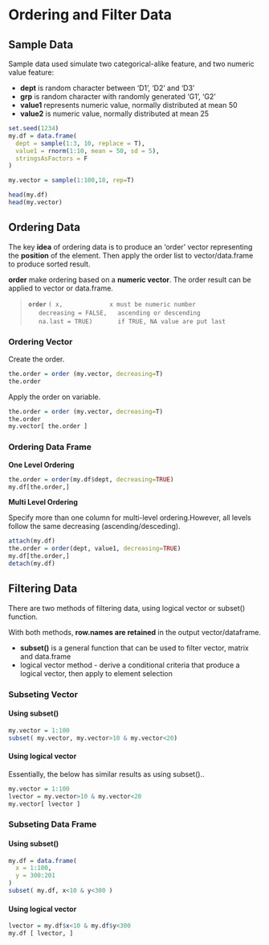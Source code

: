 # Ordering and Filter Data

## Sample Data
Sample data used simulate two categorical-alike feature, and two numeric value feature:  

- **dept** is random character between 'D1', 'D2' and 'D3'  
- **grp** is random character with randomly generated 'G1', 'G2'  
- **value1** represents numeric value, normally distributed at mean 50  
- **value2** is numeric value, normally distributed at mean 25  

```r
set.seed(1234)
my.df = data.frame(
  dept = sample(1:3, 10, replace = T),
  value1 = rnorm(1:10, mean = 50, sd = 5),
  stringsAsFactors = F
)

my.vector = sample(1:100,18, rep=T)

head(my.df)
head(my.vector)
```

## Ordering Data

The key **idea** of ordering data is to produce an 'order' vector representing the **position** of the element.  Then apply the order list to vector/data.frame to produce sorted result.  

**order** make ordering based on a **numeric vector**. The order result can be applied to vector or data.frame.  

> **`order`** `( x,             x must be numeric number`  
> $\quad$ `decreasing = FALSE,   ascending or descending`  
> $\quad$ `na.last = TRUE)       if TRUE, NA value are put last`  

### Ordering Vector

Create the order.

```r
the.order = order (my.vector, decreasing=T) 
the.order
```

Apply the order on variable.  

```r
the.order = order (my.vector, decreasing=T) 
the.order
my.vector[ the.order ]
```

### Ordering Data Frame

**One Level Ordering**  
```r
the.order = order(my.df$dept, decreasing=TRUE)
my.df[the.order,]
```

**Multi Level Ordering**  

Specify more than one column for multi-level ordering.However, all levels follow the same decreasing (ascending/desceding).  

```r
attach(my.df)
the.order = order(dept, value1, decreasing=TRUE)
my.df[the.order,]
detach(my.df)
```


## Filtering Data

There are two methods of filtering data, using logical vector or subset() function.  

With both methods, **row.names are retained** in the output vector/dataframe.  

- **subset()** is a general function that can be used to filter vector, matrix and data.frame  
- logical vector method - derive a conditional criteria that produce a logical vector, then apply to element selection  

### Subseting Vector

#### Using subset()

```r
my.vector = 1:100
subset( my.vector, my.vector>10 & my.vector<20)
```

#### Using logical vector

Essentially, the below has similar results as using subset()..  

```r
my.vector = 1:100
lvector = my.vector>10 & my.vector<20
my.vector[ lvector ]
```


### Subseting Data Frame

#### Using subset()

```r
my.df = data.frame( 
  x = 1:100,
  y = 300:201
)
subset( my.df, x<10 & y<300 )
```

#### Using logical vector

```r
lvector = my.df$x<10 & my.df$y<300
my.df [ lvector, ]
```
